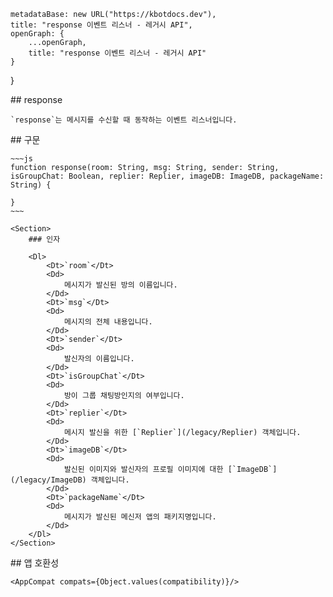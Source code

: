 
    metadataBase: new URL("https://kbotdocs.dev"),
    title: "response 이벤트 리스너 - 레거시 API",
    openGraph: {
        ...openGraph,
        title: "response 이벤트 리스너 - 레거시 API"
    }
}

<Section>
    ## response

    `response`는 메시지를 수신할 때 동작하는 이벤트 리스너입니다.
</Section>
<Section>
    ## 구문

    ~~~js
    function response(room: String, msg: String, sender: String, isGroupChat: Boolean, replier: Replier, imageDB: ImageDB, packageName: String) {

    }
    ~~~

    <Section>
        ### 인자

        <Dl>
            <Dt>`room`</Dt>
            <Dd>
                메시지가 발신된 방의 이름입니다.
            </Dd>
            <Dt>`msg`</Dt>
            <Dd>
                메시지의 전체 내용입니다.
            </Dd>
            <Dt>`sender`</Dt>
            <Dd>
                발신자의 이름입니다.
            </Dd>
            <Dt>`isGroupChat`</Dt>
            <Dd>
                방이 그룹 채팅방인지의 여부입니다.
            </Dd>
            <Dt>`replier`</Dt>
            <Dd>
                메시지 발신을 위한 [`Replier`](/legacy/Replier) 객체입니다.
            </Dd>
            <Dt>`imageDB`</Dt>
            <Dd>
                발신된 이미지와 발신자의 프로필 이미지에 대한 [`ImageDB`](/legacy/ImageDB) 객체입니다.
            </Dd>
            <Dt>`packageName`</Dt>
            <Dd>
                메시지가 발신된 메신저 앱의 패키지명입니다.
            </Dd>
        </Dl>
    </Section>
</Section>
<Section>
    ## 앱 호환성

    <AppCompat compats={Object.values(compatibility)}/>
</Section>
